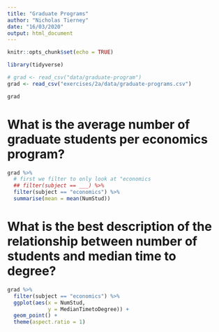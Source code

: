 ```yaml
---
title: "Graduate Programs"
author: "Nicholas Tierney"
date: "16/03/2020"
output: html_document
---
```


```r
knitr::opts_chunk$set(echo = TRUE)
```

```r
library(tidyverse)
```

```r
# grad <- read_csv("data/graduate-program")
grad <- read_csv("exercises/2a/data/graduate-programs.csv")
```

```r
grad
```


# What is the average number of graduate students per economics program?

```r
grad %>% 
  # first we filter to only look at "economics
  ## filter(subject == ___) %>% 
  filter(subject == "economics") %>%
  summarise(mean = mean(NumStud))
```

# What is the best description of the relationship between number of students and median time to degree?

```r

grad %>%
  filter(subject == "economics") %>%
  ggplot(aes(x = NumStud, 
             y = MedianTimetoDegree)) +
  geom_point() + 
  theme(aspect.ratio = 1)

```

